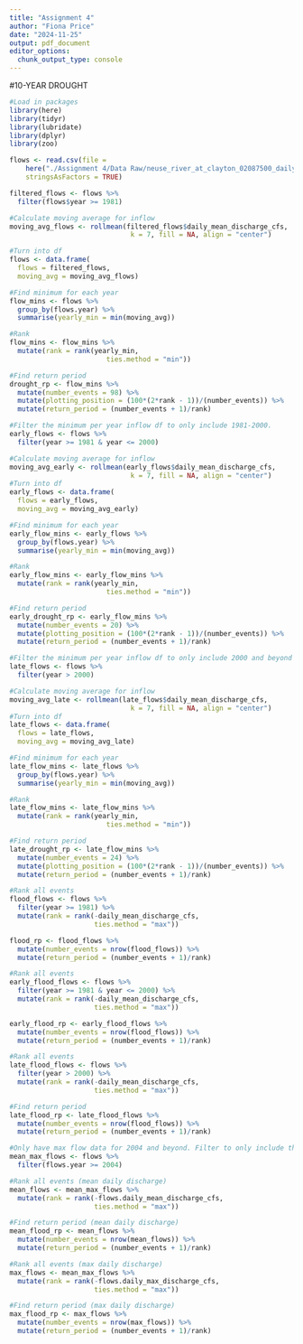 ```yaml
---
title: "Assignment 4"
author: "Fiona Price"
date: "2024-11-25"
output: pdf_document
editor_options: 
  chunk_output_type: console
---
```

#10-YEAR DROUGHT

```r
#Load in packages
library(here)
library(tidyr)
library(lubridate)
library(dplyr)
library(zoo)

flows <- read.csv(file = 
    here("./Assignment 4/Data Raw/neuse_river_at_clayton_02087500_daily_flow_updated.csv"),
    stringsAsFactors = TRUE)
```

```r
filtered_flows <- flows %>% 
  filter(flows$year >= 1981)

#Calculate moving average for inflow
moving_avg_flows <- rollmean(filtered_flows$daily_mean_discharge_cfs, 
                              k = 7, fill = NA, align = "center")

#Turn into df 
flows <- data.frame(
  flows = filtered_flows,
  moving_avg = moving_avg_flows)

#Find minimum for each year
flow_mins <- flows %>% 
  group_by(flows.year) %>% 
  summarise(yearly_min = min(moving_avg))

#Rank
flow_mins <- flow_mins %>% 
  mutate(rank = rank(yearly_min,
                        ties.method = "min"))

#Find return period
drought_rp <- flow_mins %>% 
  mutate(number_events = 98) %>% 
  mutate(plotting_position = (100*(2*rank - 1))/(number_events)) %>% 
  mutate(return_period = (number_events + 1)/rank)
```

```r
#Filter the minimum per year inflow df to only include 1981-2000.
early_flows <- flows %>% 
  filter(year >= 1981 & year <= 2000)

#Calculate moving average for inflow
moving_avg_early <- rollmean(early_flows$daily_mean_discharge_cfs, 
                              k = 7, fill = NA, align = "center")
#Turn into df 
early_flows <- data.frame(
  flows = early_flows,
  moving_avg = moving_avg_early)

#Find minimum for each year
early_flow_mins <- early_flows %>% 
  group_by(flows.year) %>% 
  summarise(yearly_min = min(moving_avg))

#Rank
early_flow_mins <- early_flow_mins %>% 
  mutate(rank = rank(yearly_min,
                        ties.method = "min"))

#Find return period
early_drought_rp <- early_flow_mins %>% 
  mutate(number_events = 20) %>% 
  mutate(plotting_position = (100*(2*rank - 1))/(number_events)) %>% 
  mutate(return_period = (number_events + 1)/rank)
```

```r
#Filter the minimum per year inflow df to only include 2000 and beyond
late_flows <- flows %>% 
  filter(year > 2000)

#Calculate moving average for inflow
moving_avg_late <- rollmean(late_flows$daily_mean_discharge_cfs, 
                              k = 7, fill = NA, align = "center")
#Turn into df 
late_flows <- data.frame(
  flows = late_flows,
  moving_avg = moving_avg_late)

#Find minimum for each year
late_flow_mins <- late_flows %>% 
  group_by(flows.year) %>% 
  summarise(yearly_min = min(moving_avg))

#Rank
late_flow_mins <- late_flow_mins %>% 
  mutate(rank = rank(yearly_min,
                        ties.method = "min"))

#Find return period
late_drought_rp <- late_flow_mins %>% 
  mutate(number_events = 24) %>% 
  mutate(plotting_position = (100*(2*rank - 1))/(number_events)) %>% 
  mutate(return_period = (number_events + 1)/rank)
```

```r
#Rank all events
flood_flows <- flows %>% 
  filter(year >= 1981) %>% 
  mutate(rank = rank(-daily_mean_discharge_cfs,
                     ties.method = "max"))

flood_rp <- flood_flows %>% 
  mutate(number_events = nrow(flood_flows)) %>% 
  mutate(return_period = (number_events + 1)/rank)
```

```r
#Rank all events
early_flood_flows <- flows %>% 
  filter(year >= 1981 & year <= 2000) %>% 
  mutate(rank = rank(-daily_mean_discharge_cfs,
                     ties.method = "max"))

early_flood_rp <- early_flood_flows %>% 
  mutate(number_events = nrow(flood_flows)) %>% 
  mutate(return_period = (number_events + 1)/rank)
```

```r
#Rank all events
late_flood_flows <- flows %>% 
  filter(year > 2000) %>% 
  mutate(rank = rank(-daily_mean_discharge_cfs,
                     ties.method = "max"))

#Find return period
late_flood_rp <- late_flood_flows %>% 
  mutate(number_events = nrow(flood_flows)) %>% 
  mutate(return_period = (number_events + 1)/rank)
```

```r
#Only have max flow data for 2004 and beyond. Filter to only include those years.
mean_max_flows <- flows %>% 
  filter(flows.year >= 2004)

#Rank all events (mean daily discharge)
mean_flows <- mean_max_flows %>% 
  mutate(rank = rank(-flows.daily_mean_discharge_cfs,
                     ties.method = "max"))

#Find return period (mean daily discharge)
mean_flood_rp <- mean_flows %>% 
  mutate(number_events = nrow(mean_flows)) %>% 
  mutate(return_period = (number_events + 1)/rank)

#Rank all events (max daily discharge)
max_flows <- mean_max_flows %>% 
  mutate(rank = rank(-flows.daily_max_discharge_cfs,
                     ties.method = "max"))

#Find return period (max daily discharge)
max_flood_rp <- max_flows %>% 
  mutate(number_events = nrow(max_flows)) %>% 
  mutate(return_period = (number_events + 1)/rank)

```
